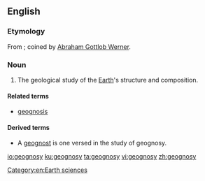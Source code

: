 ==English==

===Etymology===
From {{etyl|de|en}} {{m|de|Geognosie}}; coined by [[w:Abraham Gottlob Werner|Abraham Gottlob Werner]].

===Noun===
{{en-noun|-}}

# The geological study of the [[Earth]]'s structure and composition. 

====Related terms====
*[[geognosis]]

====Derived terms====
*A [[geognost]] is one versed in the study of geognosy.

[[Category:en:Earth sciences]]

[[io:geognosy]]
[[ku:geognosy]]
[[ta:geognosy]]
[[vi:geognosy]]
[[zh:geognosy]]